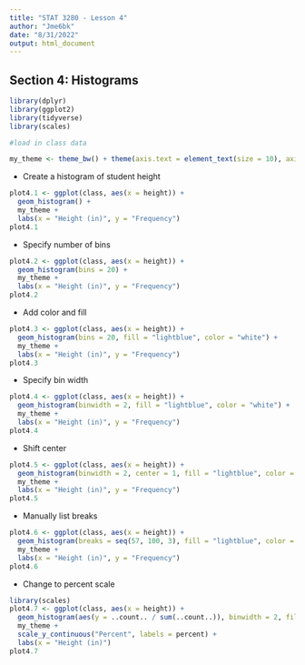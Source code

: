 ```yaml
---
title: "STAT 3280 - Lesson 4"
author: "Jme6bk"
date: "8/31/2022"
output: html_document
---
```

## Section 4: Histograms

```r
library(dplyr)
library(ggplot2)
library(tidyverse)
library(scales)

#load in class data

my_theme <- theme_bw() + theme(axis.text = element_text(size = 10), axis.title = element_text(size = 12))
```


- Create a histogram of student height
```r
plot4.1 <- ggplot(class, aes(x = height)) + 
  geom_histogram() +
  my_theme +
  labs(x = "Height (in)", y = "Frequency")
plot4.1
```


- Specify number of bins
```r
plot4.2 <- ggplot(class, aes(x = height)) + 
  geom_histogram(bins = 20) +
  my_theme +
  labs(x = "Height (in)", y = "Frequency")
plot4.2
```


- Add color and fill
```r
plot4.3 <- ggplot(class, aes(x = height)) + 
  geom_histogram(bins = 20, fill = "lightblue", color = "white") +
  my_theme +
  labs(x = "Height (in)", y = "Frequency")
plot4.3
```


- Specify bin width
```r
plot4.4 <- ggplot(class, aes(x = height)) + 
  geom_histogram(binwidth = 2, fill = "lightblue", color = "white") +
  my_theme +
  labs(x = "Height (in)", y = "Frequency")
plot4.4
```


- Shift center
```r
plot4.5 <- ggplot(class, aes(x = height)) + 
  geom_histogram(binwidth = 2, center = 1, fill = "lightblue", color = "white") +
  my_theme +
  labs(x = "Height (in)", y = "Frequency")
plot4.5
```


- Manually list breaks
```r
plot4.6 <- ggplot(class, aes(x = height)) + 
  geom_histogram(breaks = seq(57, 100, 3), fill = "lightblue", color = "white") +
  my_theme +
  labs(x = "Height (in)", y = "Frequency")
plot4.6
```


- Change to percent scale
```r
library(scales)
plot4.7 <- ggplot(class, aes(x = height)) +
  geom_histogram(aes(y = ..count.. / sum(..count..)), binwidth = 2, fill = "lightblue", color = "white") +
  my_theme +
  scale_y_continuous("Percent", labels = percent) +
  labs(x = "Height (in)")
plot4.7
```

